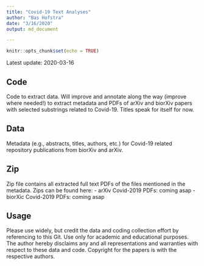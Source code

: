 ```yaml
---
title: "Covid-19 Text Analyses"
author: "Bas Hofstra"
date: "3/16/2020"
output: md_document

---
```


```r
knitr::opts_chunk$set(echo = TRUE)
```

Latest update: 2020-03-16

## Code
Code to extract data. Will improve and annotate along the way (improve where needed!) to extract metadata and PDFs of arXiv and biorXiv papers with selected substrings related to Covid-19. Titles speak for itself for now.

## Data
Metadata (e.g., abstracts, titles, authors, etc.) for Covid-19 related repository publications from biorXiv and arXiv.

## Zip
Zip file contains all extracted full text PDFs of the files mentioned in the metadata. Zips can be found here:
- arXiv Covid-2019 PDFs: coming asap
- biorXic Covid-2019 PDFs: coming asap


## Usage
Please use widely, but credit the data and coding collection effort by referencing to this Git. Use only for academic and educational purposes. The author hereby disclaims any and all representations and warranties with respect to these data and code. Copyright for the papers is with the respective authors.